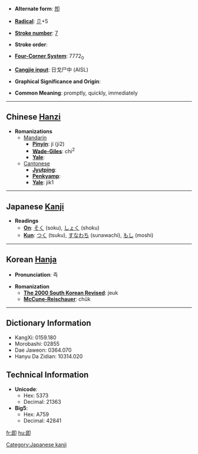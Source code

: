 * '''Alternate form''': [[卽]]

* '''[[Wiktionary:Chinese radical index| Radical]]''': [[Wiktionary:Chinese radical index 卩|卩]]+5

* '''[[Wiktionary:Chinese total strokes index|Stroke number]]''': [[Wiktionary:Chinese total strokes index 7|7]]

* '''Stroke order''': 

* '''[[Wiktionary:Chinese four corner index|Four-Corner System]]''': 7772<sub>0</sub>

* '''[[Wiktionary:Chinese Cangjie index|Cangjie input]]''': 日戈尸中 (AISL)

* '''Graphical Significance and Origin''': 

* '''Common Meaning''': promptly, quickly, immediately

----

== Chinese [[Hanzi]] ==

* '''Romanizations'''
** [[Mandarin]]
*** '''[[Pinyin]]''': jí (ji2)
*** '''[[Wade-Giles]]''': chi<sup>2</sup>
*** '''[[Yale]]''': 
**[[Cantonese]]
***'''[[Jyutping]]''':
***'''[[Penkyamp]]''': 
***'''[[Yale]]''': jik1


----

== Japanese [[Kanji]] ==

* '''Readings'''
** '''[[On]]''': [[そく]] (soku), [[しょく]] (shoku)
** '''[[Kun]]''': [[つく]] (tsuku), [[すなわち]] (sunawachi), [[もし]] (moshi)


----

== Korean [[Hanja]] ==

* '''Pronunciation''': 즉

* '''Romanization'''
** '''[[The 2000 South Korean Revised Romanization|The 2000 South Korean Revised]]''': jeuk
** '''[[McCune-Reischauer]]''': chŭk

----

== Dictionary Information ==

* KangXi: 0159.180
* Morobashi: 02855
* Dae Jaweon: 0364.070
* Hanyu Da Zidian: 10314.020

== Technical Information ==

* '''Unicode''':
** Hex: 5373
** Decimal: 21363
* '''Big5''':
** Hex: A759
** Decimal: 42841

[[Category:Japanese kanji]]

[[fr:即]]
[[hu:即]]